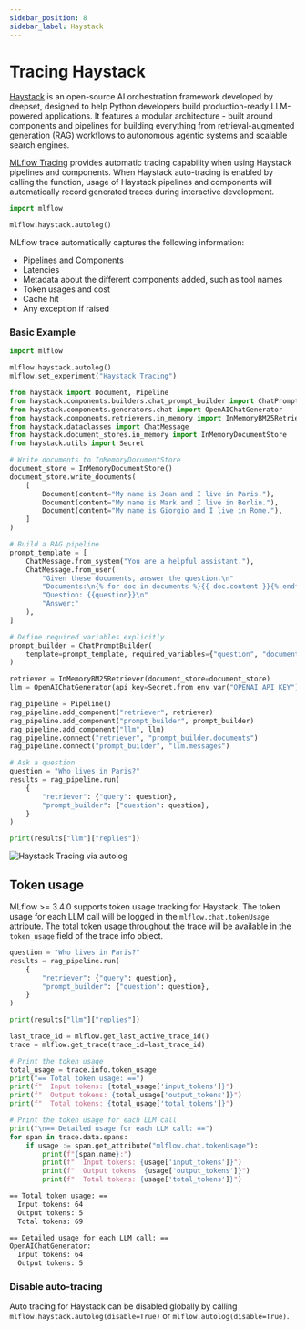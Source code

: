 ```yaml
---
sidebar_position: 8
sidebar_label: Haystack
---
```



# Tracing Haystack

<ImageBox src="/images/llms/haystack/haystack-tracing.png" alt="Haystack Tracing via autolog" />

[Haystack](https://github.com/deepset-ai/haystack) is an open-source AI orchestration framework developed by deepset, designed to help Python developers build production-ready LLM-powered applications.
It features a modular architecture - built around components and pipelines for building everything from retrieval-augmented generation (RAG) workflows to autonomous agentic systems and scalable search engines.



[MLflow Tracing](../../) provides automatic tracing capability when using Haystack pipelines and components.
When Haystack auto-tracing is enabled by calling the <APILink fn="mlflow.haystack.autolog" /> function,
usage of Haystack pipelines and components will automatically record generated traces during interactive development.

```python
import mlflow

mlflow.haystack.autolog()
```

MLflow trace automatically captures the following information:

- Pipelines and Components
- Latencies
- Metadata about the different components added, such as tool names
- Token usages and cost
- Cache hit
- Any exception if raised

### Basic Example

```python
import mlflow

mlflow.haystack.autolog()
mlflow.set_experiment("Haystack Tracing")

from haystack import Document, Pipeline
from haystack.components.builders.chat_prompt_builder import ChatPromptBuilder
from haystack.components.generators.chat import OpenAIChatGenerator
from haystack.components.retrievers.in_memory import InMemoryBM25Retriever
from haystack.dataclasses import ChatMessage
from haystack.document_stores.in_memory import InMemoryDocumentStore
from haystack.utils import Secret

# Write documents to InMemoryDocumentStore
document_store = InMemoryDocumentStore()
document_store.write_documents(
    [
        Document(content="My name is Jean and I live in Paris."),
        Document(content="My name is Mark and I live in Berlin."),
        Document(content="My name is Giorgio and I live in Rome."),
    ]
)

# Build a RAG pipeline
prompt_template = [
    ChatMessage.from_system("You are a helpful assistant."),
    ChatMessage.from_user(
        "Given these documents, answer the question.\n"
        "Documents:\n{% for doc in documents %}{{ doc.content }}{% endfor %}\n"
        "Question: {{question}}\n"
        "Answer:"
    ),
]

# Define required variables explicitly
prompt_builder = ChatPromptBuilder(
    template=prompt_template, required_variables={"question", "documents"}
)

retriever = InMemoryBM25Retriever(document_store=document_store)
llm = OpenAIChatGenerator(api_key=Secret.from_env_var("OPENAI_API_KEY"))

rag_pipeline = Pipeline()
rag_pipeline.add_component("retriever", retriever)
rag_pipeline.add_component("prompt_builder", prompt_builder)
rag_pipeline.add_component("llm", llm)
rag_pipeline.connect("retriever", "prompt_builder.documents")
rag_pipeline.connect("prompt_builder", "llm.messages")

# Ask a question
question = "Who lives in Paris?"
results = rag_pipeline.run(
    {
        "retriever": {"query": question},
        "prompt_builder": {"question": question},
    }
)

print(results["llm"]["replies"])
```

![Haystack Tracing via autolog](/images/llms/haystack/haystack-tracing.png)

## Token usage

MLflow >= 3.4.0 supports token usage tracking for Haystack. The token usage for each LLM call will be logged in the `mlflow.chat.tokenUsage` attribute. The total token usage throughout the trace will be
available in the `token_usage` field of the trace info object.

```python
question = "Who lives in Paris?"
results = rag_pipeline.run(
    {
        "retriever": {"query": question},
        "prompt_builder": {"question": question},
    }
)

print(results["llm"]["replies"])

last_trace_id = mlflow.get_last_active_trace_id()
trace = mlflow.get_trace(trace_id=last_trace_id)

# Print the token usage
total_usage = trace.info.token_usage
print("== Total token usage: ==")
print(f"  Input tokens: {total_usage['input_tokens']}")
print(f"  Output tokens: {total_usage['output_tokens']}")
print(f"  Total tokens: {total_usage['total_tokens']}")

# Print the token usage for each LLM call
print("\n== Detailed usage for each LLM call: ==")
for span in trace.data.spans:
    if usage := span.get_attribute("mlflow.chat.tokenUsage"):
        print(f"{span.name}:")
        print(f"  Input tokens: {usage['input_tokens']}")
        print(f"  Output tokens: {usage['output_tokens']}")
        print(f"  Total tokens: {usage['total_tokens']}")
```

```bash
== Total token usage: ==
  Input tokens: 64
  Output tokens: 5
  Total tokens: 69

== Detailed usage for each LLM call: ==
OpenAIChatGenerator:
  Input tokens: 64
  Output tokens: 5
```

### Disable auto-tracing

Auto tracing for Haystack can be disabled globally by calling `mlflow.haystack.autolog(disable=True)` or `mlflow.autolog(disable=True)`.